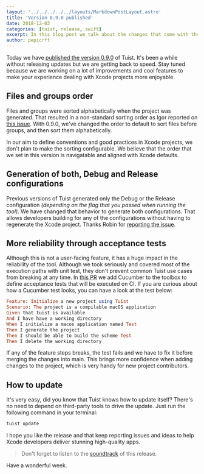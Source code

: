 ```yaml
---
layout: '../../../../../layouts/MarkdownPostLayout.astro'
title: 'Version 0.9.0 published'
date: 2018-12-03
categories: [tuist, release, swift]
excerpt: In this blog post we talk about the changes that come with the recently published version 0.9.0.
author: pepicrft
---
```


Today we have [published the version 0.9.0](https://github.com/tuist/tuist/releases/tag/0.9.0) of Tuist. It's been a while without releasing updates but we are getting back to speed. Stay tuned because we are working on a lot of improvements and cool features to make your experience dealing with Xcode projects more enjoyable.

## Files and groups order

Files and groups were sorted alphabetically when the project was generated. That resulted in a non-standard sorting order as Igor reported on [this issue](https://github.com/tuist/tuist/issues/140). With 0.9.0, we've changed the order to default to sort files before groups, and then sort them alphabetically.

In our aim to define conventions and good practices in Xcode projects, we don't plan to make the sorting configurable. We believe that the order that we set in this version is navigatable and aligned with Xcode defaults.

## Generation of both, Debug and Release configurations

Previous versions of Tuist generated only the Debug or the Release configuration _(depending on the flag that you passed when running the tool)_. We have changed that behavior to generate both configurations. That allows developers building for any of the configurations without having to regenerate the Xcode project. Thanks Robin for [reporting the issue](https://github.com/tuist/tuist/issues/159).

## More reliability through acceptance tests

Although this is not a user-facing feature, it has a huge impact in the reliability of the tool. Although we took seriously and covered most of the execution paths with unit test, they don't prevent common Tuist use cases from breaking at any time. In [this PR](https://github.com/tuist/tuist/pull/166) we add Cucumber to the toolbox to define acceptance tests that will be executed on CI. If you are curious about how a Cucumber test looks, you can have a look at the test below:

```ruby
Feature: Initialize a new project using Tuist
Scenario: The project is a compilable macOS application
Given that tuist is available
And I have have a working directory
When I initialize a macos application named Test
Then I generate the project
Then I should be able to build the scheme Test
Then I delete the working directory
```

If any of the feature steps breaks, the test fails and we have to fix it before merging the changes into main. This brings more confidence when adding changes to the project, which is very handy for new project contributors.

## How to update

It's very easy, did you know that Tuist knows how to update itself? There's no need to depend on third-party tools to drive the update. Just run the following command in your terminal:

```ruby
tuist update
```

I hope you like the release and that keep reporting issues and ideas to help Xcode developers deliver stunning high-quality apps.

> Don't forget to listen to the [soundtrack](https://soundcloud.com/samar_elsayed/florencethemachine_hunger) of this release.

Have a wonderful week.
